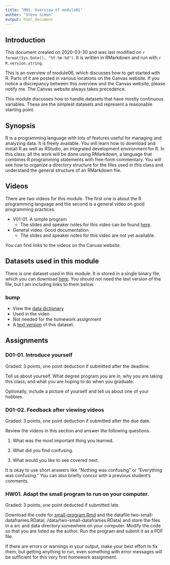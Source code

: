 ```yaml
---
title: "M01. Overview of module01"
author: "Steve Simon"
output: html_document
---
```


## Introduction

This document created on 2020-03-30 and was last modified on `r format(Sys.Date(), "%Y-%m-%d")`. It is written in RMarkdown and run with `r R.version.string`.

This is an overview of module06, which discusses how to get started with R. Parts of it are posted in various locations on the Canvas website. If you notice a discrepancy between this overview and the Canvas website, please notify me. The Canvas website always takes precedence.

This module discusses how to handle datasets that have mostly continuous variables. These are the simplest datasets and represent a reasonable starting point.

## Synopsis

R is a programming language with lots of features useful for managing and analyzing data. It is freely available. You will learn how to download and install R as well as RStudio, an integrated development environment for R. In this class, all the work will be done using RMarkdown, a language that combines R programming statements with free-form commentary. You will see how to organize a directory structure for the files used in this class and understand the general structure of an RMarkdown file.

## Videos

There are two videos for this module. The first one is about the R programming language and the second is a general video on good programming practices.

+ V01-01. A simple program
  + The slides and speaker notes for this video can be found [here](http://www.pmean.com/introduction-to-r/results/v01-slides-and-speaker-notes.pdf).
+ General video. Good documentation
  + The slides and speaker notes for this video are not yet available.

You can find links to the videos on the Canvas website.

## Datasets used in this module

There is one dataset used in this module. It is stored in a single binary file, which you can download [here](../data/module01-datasets.RData). You should not need the text version of the file, but I am including links to them below.

### bump

+ View the [data dictionary](../data/airline-data-dictionary.txt)
+ Used in the video
+ Not needed for the homework assignment
+ A [text version](../data/airline-bumping-2017.txt) of this dataset.

## Assignments

### D01-01. Introduce yourself

Graded: 3 points, one point deduction if submitted after the deadline.

Tell us about yourself. What degree program you are in, why you are taking this class, and what you are hoping to do when you graduate.

Optionally, include a picture of yourself and tell us about one of your hobbies.

### D01-02. Feedback after viewing videos

Graded: 3 points, one point deduction if submitted after the due date.

Review the videos in this section and answer the following questions.

1. What was the most important thing you learned.

2. What did you find confusing.

3. What would you like to see covered next.

It is okay to use short answers like "Nothing was confusing" or "Everything was confusing." You can also briefly concur with a previous student's comments.

### HW01. Adapt the small program to run on your computer.

Graded: 3 points, one point deducted if submitted late.

Download the code for [small-program.Rmd](../src/small-program.Rmd) and the datafile two-small-dataframes.RData(../data/two-small-dataframes.RData) and store the files in a src and data directory somewhere on your computer. Modify the code so that you are listed as the author. Run the program and submit it as a PDF file.

If there are errors or warnings in your output, make your best effort to fix them, but getting anything to run, even something with error messages will be sufficient for this very first homework assignment.

